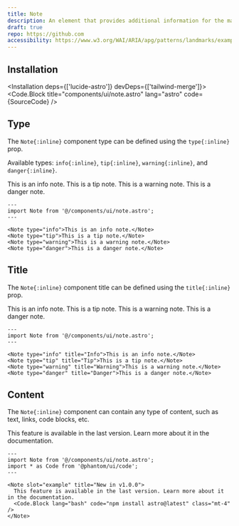 ```yaml
---
title: Note
description: An element that provides additional information for the main content of a page.
draft: true
repo: https://github.com
accessibility: https://www.w3.org/WAI/ARIA/apg/patterns/landmarks/examples/complementary.html
---
```



<Playground />

## Installation

<Installation deps={['lucide-astro']} devDeps={['tailwind-merge']}>
  <Code.Block title="components/ui/note.astro" lang="astro" code={SourceCode} />
</Installation>

## Type

The `Note{:inline}` component type can be defined using the `type{:inline}` prop.

Available types: `info{:inline}`, `tip{:inline}`, `warning{:inline}`, and `danger{:inline}`.

<Showcase>
  <div slot="example" class="flex flex-col gap-6 w-full">
    <Note type="info">This is an info note.</Note>
    <Note type="tip">This is a tip note.</Note>
    <Note type="warning">This is a warning note.</Note>
    <Note type="danger">This is a danger note.</Note>
  </div>

```astro
---
import Note from '@/components/ui/note.astro';
---

<Note type="info">This is an info note.</Note>
<Note type="tip">This is a tip note.</Note>
<Note type="warning">This is a warning note.</Note>
<Note type="danger">This is a danger note.</Note>
```

</Showcase>

## Title

The `Note{:inline}` component title can be defined using the `title{:inline}` prop.

<Showcase>
  <div slot="example" class="flex flex-col gap-6 w-full">
    <Note type="info" title="Info">This is an info note.</Note>
    <Note type="tip" title="Tip">This is a tip note.</Note>
    <Note type="warning" title="Warning">This is a warning note.</Note>
    <Note type="danger" title="Danger">This is a danger note.</Note>
  </div>

```astro
---
import Note from '@/components/ui/note.astro';
---

<Note type="info" title="Info">This is an info note.</Note>
<Note type="tip" title="Tip">This is a tip note.</Note>
<Note type="warning" title="Warning">This is a warning note.</Note>
<Note type="danger" title="Danger">This is a danger note.</Note>
```

</Showcase>

## Content

The `Note{:inline}` component can contain any type of content, such as text, links, code blocks,
etc.

<Showcase>
  <Note slot="example" title="New in v1.0.0">
    This feature is available in the last version. Learn more about it in the documentation.
    <Code.Block lang="bash" code="npm install astro@latest" class="mt-4" />
  </Note>
    
```astro
---
import Note from '@/components/ui/note.astro';
import * as Code from '@phantom/ui/code';
---

<Note slot="example" title="New in v1.0.0">
  This feature is available in the last version. Learn more about it in the documentation.
  <Code.Block lang="bash" code="npm install astro@latest" class="mt-4" />
</Note>
```

</Showcase>
